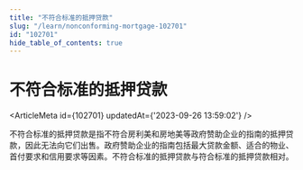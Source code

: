 ```yaml
---
title: "不符合标准的抵押贷款"
slug: "/learn/nonconforming-mortgage-102701"
id: "102701"
hide_table_of_contents: true
---
```



# 不符合标准的抵押贷款

<ArticleMeta id={102701} updatedAt={'2023-09-26 13:59:02'} />
<div className='border-solid border-b border-t-0 my-4 border-[var(--ifm-color-gray-300)]' />

不符合标准的抵押贷款是指不符合房利美和房地美等政府赞助企业的指南的抵押贷款，因此无法向它们出售。政府赞助企业的指南包括最大贷款金额、适合的物业、首付要求和信用要求等因素。不符合标准的抵押贷款与符合标准的抵押贷款相对。
